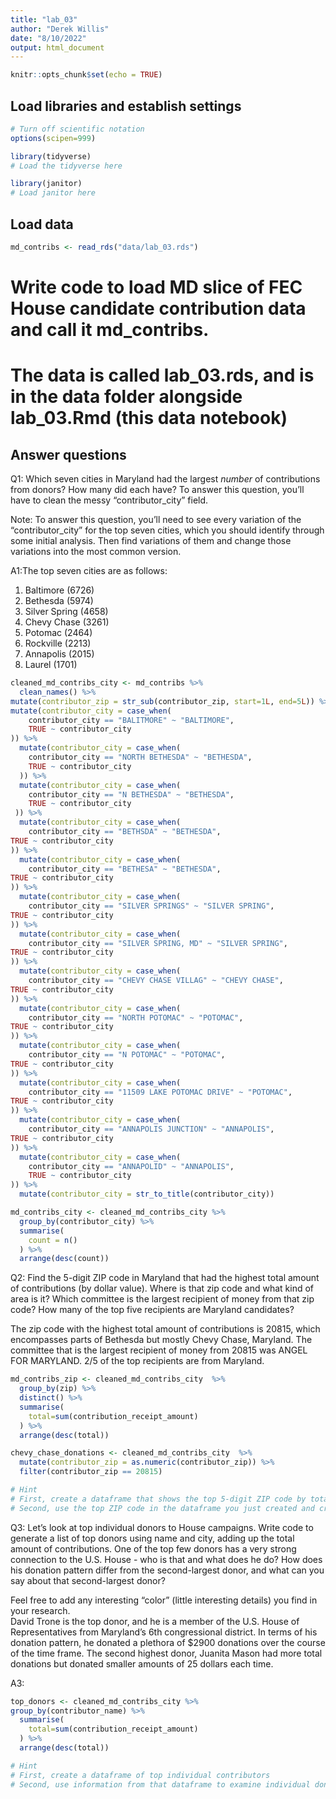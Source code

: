 ```yaml
---
title: "lab_03"
author: "Derek Willis"
date: "8/10/2022"
output: html_document
---
```


```r
knitr::opts_chunk$set(echo = TRUE)
```

## Load libraries and establish settings
```r
# Turn off scientific notation
options(scipen=999)

library(tidyverse)
# Load the tidyverse here

library(janitor)
# Load janitor here

```

## Load data
```r
md_contribs <- read_rds("data/lab_03.rds")
```
# Write code to load MD slice of FEC House candidate contribution data and call it md_contribs.
# The data is called lab_03.rds, and is in the data folder alongside lab_03.Rmd (this data notebook)

## Answer questions

Q1: Which seven cities in Maryland had the largest _number_ of contributions from donors? How many did each have? To answer this question, you'll have to clean the messy "contributor_city" field.

Note: To answer this question, you'll need to see every variation of the "contributor_city" for the top seven cities, which you should identify through some initial analysis. Then find variations of them and change those variations into the most common version.

A1:The top seven cities are as follows:

1. Baltimore (6726)
2. Bethesda (5974)
3. Silver Spring (4658)
4. Chevy Chase (3261)
5. Potomac (2464)
6. Rockville (2213)
7. Annapolis (2015)
8. Laurel (1701)


```r
cleaned_md_contribs_city <- md_contribs %>% 
  clean_names() %>% 
mutate(contributor_zip = str_sub(contributor_zip, start=1L, end=5L)) %>% 
mutate(contributor_city = case_when(
    contributor_city == "BALITMORE" ~ "BALTIMORE",
    TRUE ~ contributor_city
)) %>% 
  mutate(contributor_city = case_when(
    contributor_city == "NORTH BETHESDA" ~ "BETHESDA",
    TRUE ~ contributor_city
  )) %>% 
  mutate(contributor_city = case_when(
    contributor_city == "N BETHESDA" ~ "BETHESDA",
    TRUE ~ contributor_city
 )) %>% 
  mutate(contributor_city = case_when(
    contributor_city == "BETHSDA" ~ "BETHESDA",
TRUE ~ contributor_city
)) %>% 
  mutate(contributor_city = case_when(
    contributor_city == "BETHESA" ~ "BETHESDA",
TRUE ~ contributor_city
)) %>% 
  mutate(contributor_city = case_when(
    contributor_city == "SILVER SPRINGS" ~ "SILVER SPRING",
TRUE ~ contributor_city
)) %>% 
  mutate(contributor_city = case_when(
    contributor_city == "SILVER SPRING, MD" ~ "SILVER SPRING",
TRUE ~ contributor_city
)) %>% 
  mutate(contributor_city = case_when(
    contributor_city == "CHEVY CHASE VILLAG" ~ "CHEVY CHASE",
TRUE ~ contributor_city
)) %>% 
  mutate(contributor_city = case_when(
    contributor_city == "NORTH POTOMAC" ~ "POTOMAC",
TRUE ~ contributor_city
)) %>% 
  mutate(contributor_city = case_when(
    contributor_city == "N POTOMAC" ~ "POTOMAC",
TRUE ~ contributor_city
)) %>% 
  mutate(contributor_city = case_when(
    contributor_city == "11509 LAKE POTOMAC DRIVE" ~ "POTOMAC",
TRUE ~ contributor_city
)) %>% 
  mutate(contributor_city = case_when(
    contributor_city == "ANNAPOLIS JUNCTION" ~ "ANNAPOLIS",
TRUE ~ contributor_city
)) %>% 
  mutate(contributor_city = case_when(
    contributor_city == "ANNAPOLID" ~ "ANNAPOLIS",
    TRUE ~ contributor_city
)) %>% 
  mutate(contributor_city = str_to_title(contributor_city))

```

```r
md_contribs_city <- cleaned_md_contribs_city %>% 
  group_by(contributor_city) %>% 
  summarise(
    count = n()
  ) %>% 
  arrange(desc(count))
```

Q2: Find the 5-digit ZIP code in Maryland that had the highest total amount of contributions (by dollar value). Where is that zip code and what kind of area is it? Which committee is the largest recipient of money from that zip code? How many of the top five recipients are Maryland candidates?

The zip code with the highest total amount of contributions is 20815, which encompasses parts of Bethesda but mostly Chevy Chase, Maryland. The committee that is the largest recipient of money from 20815 was ANGEL FOR MARYLAND. 2/5 of the top recipients are from Maryland.

```r
md_contribs_zip <- cleaned_md_contribs_city  %>% 
  group_by(zip) %>% 
  distinct() %>%
  summarise(
    total=sum(contribution_receipt_amount)
  ) %>% 
  arrange(desc(total))
```

```r
chevy_chase_donations <- cleaned_md_contribs_city  %>% 
  mutate(contributor_zip = as.numeric(contributor_zip)) %>% 
  filter(contributor_zip == 20815)
```


```r
# Hint
# First, create a dataframe that shows the top 5-digit ZIP code by total dollar amount
# Second, use the top ZIP code in the dataframe you just created and create a new dataframe that shows the committee that got the most money from that ZIP code.

```

Q3: Let's look at top individual donors to House campaigns. Write code to generate a list of top donors using name and city, adding up the total amount of contributions. One of the top few donors has a very strong connection to the U.S. House - who is that and what does he do? How does his donation pattern differ from the second-largest donor, and what can you say about that second-largest donor?

Feel free to add any interesting "color" (little interesting details) you find in your research.  
David Trone is the top donor, and he is a member of the U.S. House of Representatives from Maryland's 6th congressional district. In terms of his donation pattern, he donated a plethora of $2900 donations over the course of the time frame. The second highest donor, Juanita Mason had more total donations but donated smaller amounts of 25 dollars each time.

A3:
```r
top_donors <- cleaned_md_contribs_city %>% 
group_by(contributor_name) %>% 
  summarise(
    total=sum(contribution_receipt_amount)
  ) %>% 
  arrange(desc(total))
```




```r

# Hint
# First, create a dataframe of top individual contributors
# Second, use information from that dataframe to examine individual donations from the original md_contribs dataframe.

```

